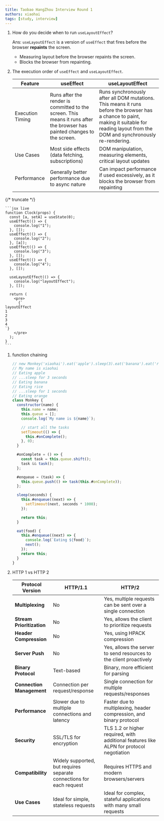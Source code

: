 ```yaml
---
title: Taobao HangZhou Interview Round 1
authors: xiaohai
tags: [study, interview]
---
```


1.  How do you decide when to run `useLayoutEffect`?

    Ans: `useLayoutEffect` is a version of `useEffect` that fires before the browser **repaints** the screen.

    - Measuring layout before the browser repaints the screen.
    - Blocks the browser from repainting.

1.  The execution order of `useEffect` and `useLayoutEffect`.

    | Feature          | useEffect                                                                                                                 | useLayoutEffect                                                                                                                                                                             |
    | ---------------- | ------------------------------------------------------------------------------------------------------------------------- | ------------------------------------------------------------------------------------------------------------------------------------------------------------------------------------------- |
    | Execution Timing | Runs after the render is committed to the screen. This means it runs after the browser has painted changes to the screen. | Runs synchronously after all DOM mutations. This means it runs before the browser has a chance to paint, making it suitable for reading layout from the DOM and synchronously re-rendering. |
    | Use Cases        | Most side effects (data fetching, subscriptions)                                                                          | DOM manipulation, measuring elements, critical layout updates                                                                                                                               |
    | Performance      | Generally better performance due to async nature                                                                          | Can impact performance if used excessively, as it blocks the browser from repainting                                                                                                        |

{/* truncate */}

    ```jsx live
    function Clock(props) {
      const [a, setA] = useState(0);
      useEffect(() => {
        console.log("1");
      }, []);
      useEffect(() => {
        console.log("2");
      }, [a]);
      useEffect(() => {
        console.log("3");
      }, []);
      useEffect(() => {
        console.log("4");
      }, []);

      useLayoutEffect(() => {
        console.log("layoutEffect");
      }, []);

      return (
        <pre>
          {`
    layoutEffect
    1
    2
    3
    4
    `}
        </pre>
      );
    }
    ```

1.  function chaining

    ```js
    // new Monkey('xiaohai').eat('apple').sleep(3).eat('banana').eat('rice').sleep(1).eat('orange')
    // My name is xiaohai
    // Eating apple
    // ...sleep for 3 seconds
    // Eating banana
    // Eating rice
    // ...sleep for 1 seconds
    // Eating orange
    class Monkey {
      constructor(name) {
        this.name = name;
        this.queue = [];
        console.log(`My name is ${name}`);

        // start all the tasks
        setTimeout(() => {
          this.#onComplete();
        }, 0);
      }

      #onComplete = () => {
        const task = this.queue.shift();
        task && task();
      };

      #enqueue = (task) => {
        this.queue.push(() => task(this.#onComplete));
      };

      sleep(seconds) {
        this.#enqueue((next) => {
          setTimeout(next, seconds * 1000);
        });

        return this;
      }

      eat(food) {
        this.#enqueue((next) => {
          console.log(`Eating ${food}`);
          next();
        });
        return this;
      }
    }
    ```

1.  HTTP 1 vs HTTP 2

    | **Protocol Version**      | HTTP/1.1                                                             | HTTP/2                                                                                  |
    | ------------------------- | -------------------------------------------------------------------- | --------------------------------------------------------------------------------------- |
    | **Multiplexing**          | No                                                                   | Yes, multiple requests can be sent over a single connection                             |
    | **Stream Prioritization** | No                                                                   | Yes, allows the client to prioritize requests                                           |
    | **Header Compression**    | No                                                                   | Yes, using HPACK compression                                                            |
    | **Server Push**           | No                                                                   | Yes, allows the server to send resources to the client proactively                      |
    | **Binary Protocol**       | Text-based                                                           | Binary, more efficient for parsing                                                      |
    | **Connection Management** | Connection per request/response                                      | Single connection for multiple requests/responses                                       |
    | **Performance**           | Slower due to multiple connections and latency                       | Faster due to multiplexing, header compression, and binary protocol                     |
    | **Security**              | SSL/TLS for encryption                                               | TLS 1.2 or higher required, with additional features like ALPN for protocol negotiation |
    | **Compatibility**         | Widely supported, but requires separate connections for each request | Requires HTTPS and modern browsers/servers                                              |
    | **Use Cases**             | Ideal for simple, stateless requests                                 | Ideal for complex, stateful applications with many small requests                       |
